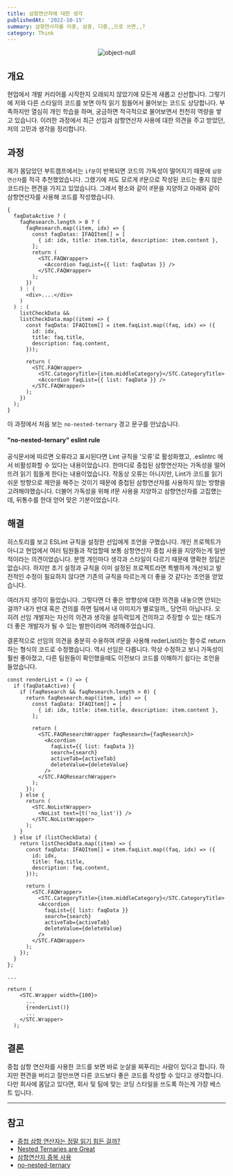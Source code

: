 ```yaml
---
title: 삼항연산자에 대한 생각
publishedAt: '2022-10-15'
summary: 삼항연사자를 이중, 삼중, 다중,,으로 쓰면,,?
category: Think
---
```


<p align='center'>
  <img src='/blog/conditional.png' width={500} alt='object-null' />
</p>

## 개요

현업에서 개발 커리어를 시작한지 오래되지 않았기에 모든게 새롭고 신선합니다. 그렇기에 저와 다른 스타일의 코드를 보면 아직 읽기 힘들어서 물어보는 코드도 상당합니다.
부족하지만 열심히 개인 학습을 하며, 궁금하면 적극적으로 물어보면서 천천히 역량을 쌓고 있습니다.
이러한 과정에서 최근 선임과 삼항연산자 사용에 대한 의견을 주고 받았던, 저의 고민과 생각을 정리합니다.

## 과정

제가 몸담았던 부트캠프에서는 `if문`이 반복되면 코드의 가독성이 떨어지기 때문에 `삼항연산자`를 적극 추천했었습니다.
그랬기에 저도 모르게 if문으로 작성된 코드는 좋지 않은 코드라는 편견을 가지고 있었습니다. 그래서 평소와 같이 if문을 지양하고 아래와 같이 삼항연산자를 사용해 코드를 작성했습니다.

```tsx
{
  faqDataActive ? (
    faqResearch.length > 0 ? (
      faqResearch.map((item, idx) => {
        const faqDatas: IFAQItem[] = [
          { id: idx, title: item.title, description: item.content },
        ];
        return (
          <STC.FAQWrapper>
            <Accordion faqList={{ list: faqDatas }} />
          </STC.FAQWrapper>
        );
      })
    ) : (
      <div>....</div>
    )
  ) : (
    listCheckData &&
    listCheckData.map((item) => {
      const faqData: IFAQItem[] = item.faqList.map((faq, idx) => ({
        id: idx,
        title: faq.title,
        description: faq.content,
      }));

      return (
        <STC.FAQWrapper>
          <STC.CategoryTitle>{item.middleCategory}</STC.CategoryTitle>
          <Accordion faqList={{ list: faqData }} />
        </STC.FAQWrapper>
      );
    })
  );
}
```

이 과정에서 처음 보는 `no-nested-ternary` 경고 문구를 만났습니다.

#### "no-nested-ternary" eslint rule

공식문서에 따르면 오류라고 표시된다면 Lint 규칙을 '오류'로 활성화했고, .eslintrc 에서 비활성화할 수 있다는 내용이었습니다. 한마디로 중첩된 삼항연산자는 가독성을 떨어뜨려 읽기 힘들게 한다는 내용이었습니다.
작동상 오류는 아니지만, Lint가 코드를 읽기 쉬운 방향으로 제안을 해주는 것이기 때문에 중첩된 삼항연산자를 사용하지 않는 방향을 고려해야했습니다. 더불어 가독성을 위해 if문 사용을 지양하고 삼향연산자를 고집헀는데, 뒤통수를 한대 얻어 맞은 기분이었습니다.

## 해결

히스토리를 보고 ESLint 규칙을 설정한 선입에게 조언을 구했습니다. 개인 프로젝트가 아니고 현업에서 여러 팀원들과 작업할때 보통 삼항연산자 중첩 사용을 지양하는게 일반적이라는 의견이었습니다.
분명 개인마다 생각과 스타일이 다르기 때문에 명확한 정답은 없습니다. 하지만 초기 설정과 규칙을 이미 설정된 프로젝트라면 특별하게 개선되고 발전적인 수정이 필요하지 않다면 기존의 규칙을 따르는게 더 좋을 것 같다는 조언을 얻었습니다.

여러가지 생각이 들었습니다. 그렇다면 더 좋은 방향성에 대한 의견을 내놓으면 안되는걸까?
내가 반대 혹은 건의를 하면 팀에서 내 이미지가 별로일까,, 당연히 아닙니다. 오히려
선임 개발자는 자신의 의견과 생각을 설득력있게 건의하고 주장할 수 있는 태도가 더 좋은
개발자가 될 수 있는 발판이라며 격려해주었습니다.

결론적으로 선임의 의견을 충분히 수용하여 if문을 사용해 rederList라는 함수로 return하는
형식의 코드로 수정했습니다. 역시 선임은 다릅니다. 막상 수정하고 보니 가독성이 훨씬
좋아졌고, 다른 팀원들이 확인했을때도 이전보다 코드를 이해하기 쉽다는 조언을 들었습니다.

```tsx
const renderList = () => {
  if (faqDataActive) {
    if (faqResearch && faqResearch.length > 0) {
      return faqResearch.map((item, idx) => {
        const faqData: IFAQItem[] = [
          { id: idx, title: item.title, description: item.content },
        ];

        return (
          <STC.FAQResearchWrapper faqResearch={faqResearch}>
            <Accordion
              faqList={{ list: faqData }}
              search={search}
              activeTab={activeTab}
              deleteValue={deleteValue}
            />
          </STC.FAQResearchWrapper>
        );
      });
    } else {
      return (
        <STC.NoListWrapper>
          <NoList text={t('no_list')} />
        </STC.NoListWrapper>
      );
    }
  } else if (listCheckData) {
    return listCheckData.map((item) => {
      const faqData: IFAQItem[] = item.faqList.map((faq, idx) => ({
        id: idx,
        title: faq.title,
        description: faq.content,
      }));

      return (
        <STC.FAQWrapper>
          <STC.CategoryTitle>{item.middleCategory}</STC.CategoryTitle>
          <Accordion
            faqList={{ list: faqData }}
            search={search}
            activeTab={activeTab}
            deleteValue={deleteValue}
          />
        </STC.FAQWrapper>
      );
    });
  }
};

...

return (
    <STC.Wrapper width={100}>
      ...
      {renderList()}
      ...
    </STC.Wrapper>
  );
```

## 결론

중첩 삼항 연산자를 사용한 코드를 보면 바로 눈살을 찌푸리는 사람이 있다고 합니다. 하지만 편견을 버리고 잘만쓰면 다른 코드보다 좋은 코드를 작성할 수 있다고 생각합니다.
다만 회사에 몸담고 있다면, 회사 및 팀에 맞는 코딩 스타일을 쓰도록 하는게 가장 베스트 입니다.

---

## 참고

- [중첩 삼항 연산자는 정말 읽기 힘든 걸까?](<https://jong-hui.github.io/devlog/2020/08/12/(JavaScript)-nested-ternaries-operation/>)
- [Nested Ternaries are Great](https://medium.com/javascript-scene/nested-ternaries-are-great-361bddd0f340)
- [삼항연산자 중복 사용](https://d8040.tistory.com/170)
- [no-nested-ternary](https://eslint.org/docs/latest/rules/no-nested-ternary)
